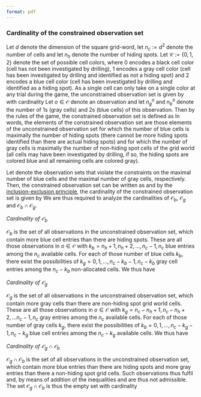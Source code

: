 ```yaml
---
format: pdf
---
```


### Cardinality of the constrained observation set

Let $d$ denote the dimension of the square grid-word, let $n_c := d^2$ denote 
the number of cells and let $n_h$ denote the number of hiding spots. Let $\mathcal{C} := \{0,1,2\}$ 
denote the set of possible cell colors, where $0$ encodes a black cell color 
(cell has not been investigated by drilling), $1$ encodes a gray cell color 
(cell has been investigated by drilling and identified as not a hiding spot) 
and $2$ encodes a blue cell color (cell has been investigated by drilling and 
identified as a hiding spot). As a single cell can only take on a single color 
at any trial during the game, the unconstrained observation set is given by
\begin{equation}
\mathcal{O} := \mathcal{C}^{n_c}
\end{equation}
with cardinality
\begin{equation}
\vert\mathcal{O}\vert := \vert\mathcal{C}\vert^{n_c}.
\end{equation}
Let $o \in \mathcal{O}$ denote an observation and let $n_g^o$ and $n_b^o$ denote 
the number of $1$s (gray cells) and $2$s (blue cells) of this observation. Then 
by the rules of the game, the constrained observation set is defined as
\begin{equation}
O := \{o \in \mathcal{O}|0\le n^o_b \le n^o_h, 0 \le n_g^o \le n_c - n_h\} \subset \mathcal{O}.
\end{equation}
In words, the elements of the constrained observation set are those elements of 
the unconstrained observation set for which the number of blue cells is maximally 
the number of hiding spots (there cannot be more hiding spots identified 
than there are actual hiding spots) and for which the number of gray cells is
maximally the number of non-hiding spot cells of the grid world (all cells  may 
have been investigated by drilling, if so, the hiding spots are colored blue 
and all remaining cells are colored gray). 

Let 
\begin{equation}
\mathcal{O}_b := \{o \in \mathcal{O}|n_b^o > n_h\}
\mbox{ and }
\mathcal{O}_g := \{o \in \mathcal{O}|n_g^o > n_c - n_h\}
\end{equation}
denote the observation sets that violate the constraints on the maximal number 
of blue cells and the maximal number of gray cells, respectively. Then, the 
constrained observation set can be written as
\begin{equation}
O = \mathcal{O} \backslash \left(\mathcal{O}_b \cup \mathcal{O}_g\right)
\end{equation}
and by the [inclusion-exclusion principle](https://en.wikipedia.org/wiki/Inclusion%E2%80%93exclusion_principle), 
the cardinality of the constrained observation set is given by
\begin{equation}
|O| = |\mathcal{O}| - |\mathcal{O}_b| - |\mathcal{O}_g| + |\mathcal{O}_b \cap \mathcal{O}_g|
\end{equation}
We are thus required to analyze the cardinalities of $\mathcal{O}_b$, $\mathcal{O}_g$ and $\mathcal{O}_b \cap \mathcal{O}_g$.

\newpage
*Cardinality of $\mathcal{O}_b$*

$\mathcal{O}_b$ is the set of all observations in the unconstrained observation 
set, which contain more blue cell entries than there are hiding spots. These 
are all those observations in $o \in \mathcal{O}$ with $k_b = n_h + 1, n_h + 2,...,n_c - 1, n_c$
blue entries among the $n_c$ available cells. For each of those number of blue cells 
$k_b$, there exist the possibilities of $k_g = 0,1,...,n_c - k_b - 1, n_c - k_b$ 
gray cell entries among  the $n_c - k_b$ non-allocated cells. We thus have
\begin{equation}
|O_b| = 
\sum_{k_b = n_h + 1}^{n_c} 
\begin{pmatrix} n_c \\ k_b \end{pmatrix}
\left(\sum_{k_g = 0}^{n_c - k_b}\begin{pmatrix} n_c - k_b \\ k_g \end{pmatrix}\right)
\end{equation}

*Cardinality of $\mathcal{O}_g$*

$\mathcal{O}_g$ is the set of all observations in the unconstrained observation 
set, which contain more gray cells than there are non-hiding spot grid world cells. 
These are all those observations in $o \in \mathcal{O}$  with 
$k_g = n_c-n_h+1,n_c-n_h+2,... n_c - 1, n_c$ gray entries among the $n_c$ 
available cells. For each of those number of gray cells $k_g$, there exist the 
possibilities of $k_b = 0,1,..., n_c - k_g - 1, n_c - k_g$  blue cell entries 
among the $n_c - k_g$ available cells. We thus have
\begin{equation}
|O_g| = 
\sum_{k_g = n_c - n_h+1}^{n_c} 
\begin{pmatrix} n_c \\ k_g \end{pmatrix}
\left(\sum_{k_b = 0}^{n_c - k_g}\begin{pmatrix} n_c - k_g \\ k_b \end{pmatrix}\right)
\end{equation}

*Cardinality of $\mathcal{O}_g \cap \mathcal{O}_b$*

$\mathcal{O}_g \cap \mathcal{O}_b$ is the set of all observations in the unconstrained 
observation set, which contain more blue entries than there are hiding spots and 
more gray entries than there a non-hiding spot grid cells. Such observations 
thus fulfil
\begin{align}
\begin{split}
n_b^o > n_h \land n_g^o > n_c - n_h,
\end{split}
\end{align}
and, by means of addition of the inequalities 
\begin{align}
\begin{split}
n_b^o + n_g^o > n_h + n_c - n_h
\Leftrightarrow
n_b^o + n_g^o > n_c 
\end{split}
\end{align}
and are thus not admissible. The set $\mathcal{O}_g \cap \mathcal{O}_b$ is 
thus the empty set with cardinality 
\begin{equation}
\vert \mathcal{O}_g \cap \mathcal{O}_b \vert = |\emptyset| = 0.
\end{equation}